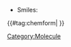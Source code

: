 * Smiles: [[Smiles::{{{smiles}}}|{{{smiles}}}]]
{{#tag:chemform|{{{molOrRxn}}} }}
[[Category:Molecule]]